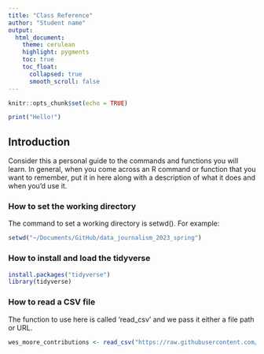 ```yaml
---
title: "Class Reference"
author: "Student name"
output:
  html_document:
    theme: cerulean
    highlight: pygments
    toc: true
    toc_float:
      collapsed: true
      smooth_scroll: false
---
```


```r
knitr::opts_chunk$set(echo = TRUE)
```

```r
print("Hello!")
```



## Introduction

Consider this a personal guide to the commands and functions you will learn. In general, when you come across an R command or function that you want to remember, put it in here along with a description of what it does and when you'd use it.

### How to set the working directory

The command to set a working directory is setwd(). For example:

```r
setwd("~/Documents/GitHub/data_journalism_2023_spring")
```

### How to install and load the tidyverse

```r
install.packages("tidyverse")
library(tidyverse)
```
### How to read a CSV file

The function to use here is called 'read_csv' and we pass it either a file path or URL.

```r
wes_moore_contributions <- read_csv("https://raw.githubusercontent.com/stephenneukam/CNS_Annapolis/main/Campaign_finance/Moore_ContributionsList.csv")
```


